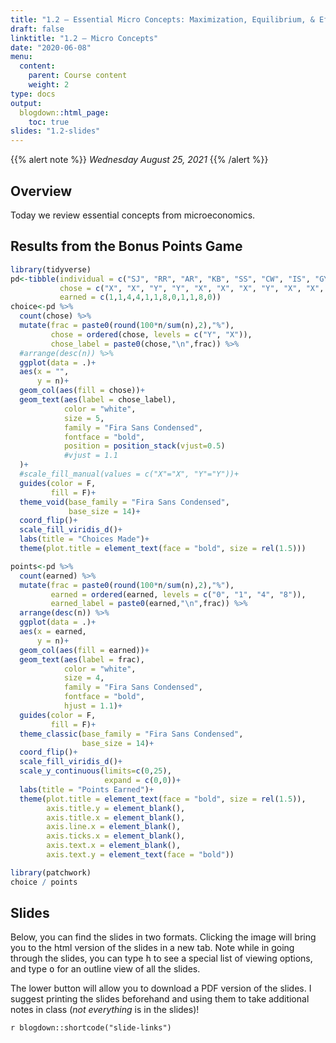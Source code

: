 ```yaml
---
title: "1.2 — Essential Micro Concepts: Maximization, Equilibrium, & Efficiency — Class Content"
draft: false
linktitle: "1.2 — Micro Concepts"
date: "2020-06-08"
menu:
  content:
    parent: Course content
    weight: 2
type: docs
output:
  blogdown::html_page:
    toc: true
slides: "1.2-slides"
---
```


{{% alert note %}}
*Wednesday August 25, 2021*
{{% /alert %}}

## <i class="fas fa-info-circle fa-lg"></i> Overview

Today we review essential concepts from microeconomics.


## Results from the Bonus Points Game

```r
library(tidyverse)
pd<-tibble(individual = c("SJ", "RR", "AR", "KB", "SS", "CW", "IS", "GY", "JS", "VA", "SG", "AJ"),
           chose = c("X", "X", "Y", "Y", "X", "X", "X", "Y", "X", "X", "X", "Y"),
           earned = c(1,1,4,4,1,1,8,0,1,1,8,0))
choice<-pd %>%
  count(chose) %>%
  mutate(frac = paste0(round(100*n/sum(n),2),"%"),
         chose = ordered(chose, levels = c("Y", "X")),
         chose_label = paste0(chose,"\n",frac)) %>%
  #arrange(desc(n)) %>%
  ggplot(data = .)+
  aes(x = "",
      y = n)+
  geom_col(aes(fill = chose))+
  geom_text(aes(label = chose_label),
            color = "white",
            size = 5,
            family = "Fira Sans Condensed",
            fontface = "bold",
            position = position_stack(vjust=0.5)
            #vjust = 1.1
  )+
  #scale_fill_manual(values = c("X"="X", "Y"="Y"))+
  guides(color = F,
         fill = F)+
  theme_void(base_family = "Fira Sans Condensed",
             base_size = 14)+
  coord_flip()+
  scale_fill_viridis_d()+
  labs(title = "Choices Made")+
  theme(plot.title = element_text(face = "bold", size = rel(1.5)))

points<-pd %>%
  count(earned) %>%
  mutate(frac = paste0(round(100*n/sum(n),2),"%"),
         earned = ordered(earned, levels = c("0", "1", "4", "8")),
         earned_label = paste0(earned,"\n",frac)) %>%
  arrange(desc(n)) %>%
  ggplot(data = .)+
  aes(x = earned,
      y = n)+
  geom_col(aes(fill = earned))+
  geom_text(aes(label = frac),
            color = "white",
            size = 4,
            family = "Fira Sans Condensed",
            fontface = "bold",
            hjust = 1.1)+
  guides(color = F,
         fill = F)+
  theme_classic(base_family = "Fira Sans Condensed",
                base_size = 14)+
  coord_flip()+
  scale_fill_viridis_d()+
  scale_y_continuous(limits=c(0,25),
                     expand = c(0,0))+
  labs(title = "Points Earned")+
  theme(plot.title = element_text(face = "bold", size = rel(1.5)),
        axis.title.y = element_blank(),
        axis.title.x = element_blank(),
        axis.line.x = element_blank(),
        axis.ticks.x = element_blank(),
        axis.text.x = element_blank(),
        axis.text.y = element_text(face = "bold"))

library(patchwork)
choice / points
```

## <i class="fas fa-chalkboard-teacher"></i> Slides

Below, you can find the slides in two formats. Clicking the image will bring you to the html version of the slides in a new tab. Note while in going through the slides, you can type <kbd>h</kbd> to see a special list of viewing options, and type <kbd>o</kbd> for an outline view of all the slides.

The lower button will allow you to download a PDF version of the slides. I suggest printing the slides beforehand and using them to take additional notes in class (*not everything* is in the slides)!

`r blogdown::shortcode("slide-links")`
